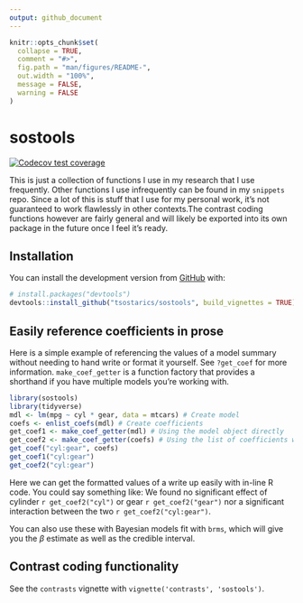 ```yaml
---
output: github_document
---
```


<!-- README.md is generated from README.Rmd. Please edit that file -->

```r
knitr::opts_chunk$set(
  collapse = TRUE,
  comment = "#>",
  fig.path = "man/figures/README-",
  out.width = "100%",
  message = FALSE,
  warning = FALSE
)
```

# sostools

<!-- badges: start -->
[![Codecov test coverage](https://codecov.io/gh/tsostarics/sostools/branch/master/graph/badge.svg)](https://codecov.io/gh/tsostarics/sostools?branch=master)
<!-- badges: end -->

This is just a collection of functions I use in my research that I use
frequently. Other functions I use infrequently can be found in my `snippets`
repo. Since a lot of this is stuff that I use for my personal work,
it's not guaranteed to work flawlessly in other contexts.The contrast coding 
functions however are fairly general and will likely be exported into its own 
package in the future once I feel it's ready.  

## Installation

You can install the development version from [GitHub](https://github.com/) with:

``` r
# install.packages("devtools")
devtools::install_github("tsostarics/sostools", build_vignettes = TRUE)
```
## Easily reference coefficients in prose

Here is a simple example of referencing the values of a model summary
without needing to hand write or format it yourself. See `?get_coef` for more
information. `make_coef_getter` is a function factory that provides a shorthand
if you have multiple models you're working with.

```r
library(sostools)
library(tidyverse)
mdl <- lm(mpg ~ cyl * gear, data = mtcars) # Create model
coefs <- enlist_coefs(mdl) # Create coefficients
get_coef1 <- make_coef_getter(mdl) # Using the model object directly
get_coef2 <- make_coef_getter(coefs) # Using the list of coefficients we made
get_coef("cyl:gear", coefs)
get_coef1("cyl:gear")
get_coef2("cyl:gear")
```

Here we can get the formatted values of a write up easily with in-line R code.
You could say something like: We found no significant effect of cylinder 
`r get_coef2("cyl")` or gear `r get_coef2("gear")` nor a significant interaction
between the two `r get_coef2("cyl:gear")`.

You can also use these with Bayesian models fit with `brms`, which will give you
the $\beta$ estimate as well as the credible interval.

## Contrast coding functionality

See the `contrasts` vignette with `vignette('contrasts', 'sostools')`.
